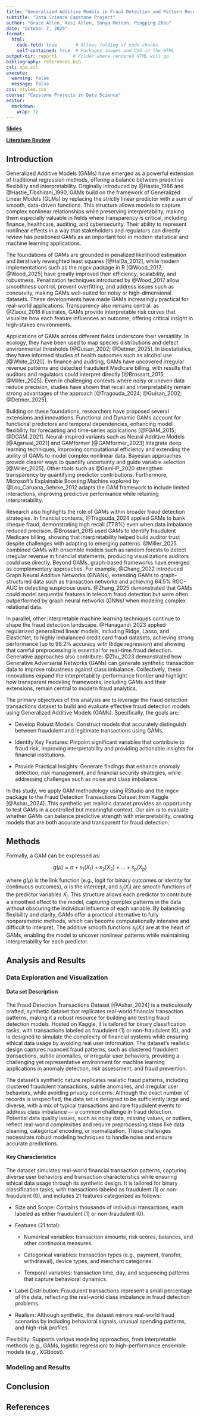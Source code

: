 ```yaml
---
title: "Generalized Additive Models in Fraud Detection and Pattern Recognition"
subtitle: "Data Science Capstone Project"
author: "Grace Allen, Kesi Allen, Sonya Melton, Pingping Zhou"
date: "October 7, 2025"
format: 
  html:
    code-fold: true       # Allows folding of code chunks
    self-contained: true  # Packages images and CSS in the HTML
output-dir: report1      # Folder where rendered HTML will go
bibliography: references.bib
csl: apa.csl 
execute: 
  warning: false
  message: false
css: styles.css 
course: "Capstone Projects in Data Science"
editor:
  markdown: 
    wrap: 72
---
```


[**Slides**](slides.html){target="_blank"}

[**Literature Review**](Literature%20Review.html)

## Introduction

Generalized Additive Models (GAMs) have emerged as a powerful extension
of traditional regression methods, offering a balance between predictive
flexibility and interpretability. Originally introduced by @Hastie_1986
and @Hastie_Tibshirani_1990, GAMs build on the framework of Generalized
Linear Models (GLMs) by replacing the strictly linear predictor with a
sum of smooth, data-driven functions. This structure allows models to
capture complex nonlinear relationships while preserving
interpretability, making them especially valuable in fields where
transparency is critical, including finance, healthcare, auditing, and
cybersecurity. Their ability to represent nonlinear effects in a way
that stakeholders and regulators can directly review has positioned GAMs
as an important tool in modern statistical and machine learning
applications.

The foundations of GAMs are grounded in penalized likelihood estimation
and iteratively reweighted least squares [@HalDa_2012], while modern
implementations such as the mgcv package in R [@Wood_2017; @Wood_2025]
have greatly improved their efficiency, scalability, and robustness.
Penalization techniques introduced by @Wood_2017 allow smoothness
control, prevent overfitting, and address issues such as concurvity,
making GAMs well-suited for noisy or high-dimensional datasets. These
developments have made GAMs increasingly practical for real-world
applications. Transparency also remains central: as @Zlaoui_2018
illustrates, GAMs provide interpretable risk curves that visualize how
each feature influences an outcome, offering critical insight in
high-stakes environments.

Applications of GAMs across different fields underscore their
versatility. In ecology, they have been used to map species
distributions and detect environmental thresholds [@Guisan_2002;
@Detmer_2025]. In biostatistics, they have informed studies of health
outcomes such as alcohol use [@White_2020]. In finance and auditing,
GAMs have uncovered irregular revenue patterns and detected fraudulent
Medicare billing, with results that auditors and regulators could
interpret directly [@Brossart_2015; @Miller_2025]. Even in challenging
contexts where noisy or uneven data reduce precision, studies have shown
that recall and interpretability remain strong advantages of the
approach [@Tragouda_2024; @Guisan_2002; @Detmer_2025].

Building on these foundations, researchers have proposed several
extensions and innovations. Functional and Dynamic GAMs account for
functional predictors and temporal dependencies, enhancing model
flexibility for forecasting and time-series applications [@FGAM_2015;
@DGAM_2021]. Neural-inspired variants such as Neural Additive Models
[@Agarwal_2021] and GAMformer [@GAMformer_2023] integrate deep learning
techniques, improving computational efficiency and extending the ability
of GAMs to model complex nonlinear data. Bayesian approaches provide
clearer ways to quantify uncertainty and guide variable selection
[@Miller_2025]. Other tools such as @GamHP_2020 strengthen transparency
by quantifying predictor contributions. Furthermore, Microsoft’s
Explainable Boosting Machine explored by @Lou_Caruana_Gehrke_2012 adapts
the GAM framework to include limited interactions, improving predictive
performance while retaining interpretability.

Research also highlights the role of GAMs within broader fraud detection
strategies. In financial contexts, @Tragouda_2024 applied GAMs to bank
cheque fraud, demonstrating high recall (77.8%) even when data imbalance
reduced precision. @Brossart_2015 used GAMs to identify fraudulent
Medicare billing, showing that interpretability helped build auditor
trust despite challenges with adapting to emerging patterns.
@Miller_2025 combined GAMs with ensemble models such as random forests
to detect irregular revenue in financial statements, producing
visualizations auditors could use directly. Beyond GAMs, graph-based
frameworks have emerged as complementary approaches. For example,
@Chang_2022 introduced Graph Neural Additive Networks (GNANs), extending
GAMs to graph-structured data such as transaction networks and achieving
84.5% ROC-AUC in detecting suspicious users. @Zhang_2025 demonstrated
that GAMs could model sequential features in telecom fraud detection but
were often outperformed by graph neural networks (GNNs) when modeling
complex relational data.

In parallel, other interpretable machine learning techniques continue to
shape the fraud detection landscape. @Hanagandi_2023 applied regularized
generalized linear models, including Ridge, Lasso, and ElasticNet, to
highly imbalanced credit card fraud datasets, achieving strong
performance (up to 98.2% accuracy with Ridge regression) and showing
that careful preprocessing is essential for real-time fraud detection.
Generative approaches also contribute: @Zhu_2023 demonstrated how
Generative Adversarial Networks (GANs) can generate synthetic
transaction data to improve robustness against class imbalance.
Collectively, these innovations expand the interpretability-performance
frontier and highlight how transparent modeling frameworks, including
GAMs and their extensions, remain central to modern fraud analytics.

The primary objectives of this analysis are to leverage the fraud
detection transactions dataset to build and evaluate effective fraud
detection models using Generalized Additive Models (GAMs). Specifically,
the goals are:

-   Develop Robust Models: Construct models that accurately distinguish
    between fraudulent and legitimate transactions using GAMs.

-   Identify Key Features: Pinpoint significant variables that
    contribute to fraud risk, improving interpretability and providing
    actionable insights for financial institutions.

-   Provide Practical Insights: Generate findings that enhance anomaly
    detection, risk management, and financial security strategies, while
    addressing challenges such as noise and class imbalance.

In this study, we apply GAM methodology using RStudio and the mgcv
package to the Fraud Detection Transactions Dataset from Kaggle
[@Ashar_2024]. This synthetic yet realistic dataset provides an
opportunity to test GAMs in a controlled but meaningful context. Our aim
is to evaluate whether GAMs can balance predictive strength with
interpretability, creating models that are both accurate and transparent
for fraud detection.

## Methods

Formally, a GAM can be expressed as:

$$ g(\mu) = \alpha + s_1(X_1) + s_2(X_2) + \dots + s_p(X_p) $$

where $g(\mu)$ is the link function (e.g., logit for binary outcomes or
identity for continuous outcomes), $\alpha$ is the intercept, and
$s_j(X_j)$ are smooth functions of the predictor variables $X_j$. This
structure allows each predictor to contribute a smoothed effect to the
model, capturing complex patterns in the data without obscuring the
individual influence of each variable. By balancing flexibility and
clarity, GAMs offer a practical alternative to fully nonparametric
methods, which can become computationally intensive and difficult to
interpret. The additive smooth functions $s_j(X_j)$ are at the heart of
GAMs, enabling the model to uncover nonlinear patterns while maintaining
interpretability for each predictor.

## Analysis and Results

### Data Exploration and Visualization

#### **Data set Description**

The Fraud Detection Transactions Dataset [@Ashar_2024] is a meticulously
crafted, synthetic dataset that replicates real-world financial
transaction patterns, making it a robust resource for building and
testing fraud detection models. Hosted on Kaggle, it is tailored for
binary classification tasks, with transactions labeled as fraudulent (1)
or non-fraudulent (0), and is designed to simulate the complexity of
financial systems while ensuring ethical data usage by avoiding real
user information. The dataset’s realistic design captures nuanced fraud
patterns, such as clustered fraudulent transactions, subtle anomalies,
or irregular user behaviors, providing a challenging yet representative
environment for machine learning applications in anomaly detection, risk
assessment, and fraud prevention.

The dataset’s synthetic nature replicates realistic fraud patterns,
including clustered fraudulent transactions, subtle anomalies, and
irregular user behaviors, while avoiding privacy concerns. Although the
exact number of records is unspecified, the data set is designed to be
sufficiently large and diverse, with a mix of typical transactions and
rare fraudulent events to address class imbalance — a common challenge
in fraud detection. Potential data quality issues, such as noisy data,
missing values, or outliers, reflect real-world complexities and require
preprocessing steps like data cleaning, categorical encoding, or
normalization. These challenges necessitate robust modeling techniques
to handle noise and ensure accurate predictions.

#### **Key Characteristics**

The dataset simulates real-world financial transaction patterns,
capturing diverse user behaviors and transaction characteristics while
ensuring ethical data usage through its synthetic design. It is tailored
for binary classification tasks, with transactions labeled as fraudulent
(1) or non-fraudulent (0), and includes 21 features categorized as
follows:

-   Size and Scope: Contains thousands of individual transactions, each
    labeled as either fraudulent (1) or non-fraudulent (0).

-   Features (21 total):

    -   Numerical variables: transaction amounts, risk scores, balances,
        and other continuous measures.

    -   Categorical variables: transaction types (e.g., payment,
        transfer, withdrawal), device types, and merchant categories.

    -   Temporal variables: transaction time, day, and sequencing
        patterns that capture behavioral dynamics.

-   Label Distribution: Fraudulent transactions represent a small
    percentage of the data, reflecting the real-world class imbalance in
    fraud detection problems.

-   Realism: Although synthetic, the dataset mirrors real-world fraud
    scenarios by including behavioral signals, unusual spending
    patterns, and high-risk profiles.

Flexibility: Supports various modeling approaches, from interpretable
methods (e.g., GAMs, logistic regression) to high-performance ensemble
models (e.g., XGBoost).

### Modeling and Results

## Conclusion

## References
